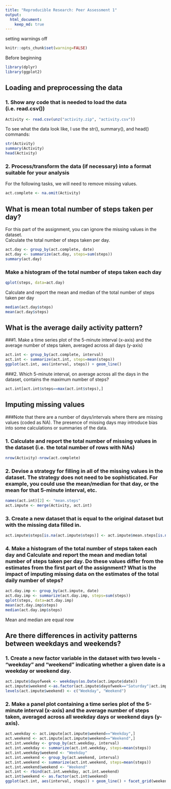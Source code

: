 ```yaml
---
title: "Reproducible Research: Peer Assessment 1"
output: 
  html_document:
    keep_md: true
---
```

setting warnings off  
```r
knitr::opts_chunk$set(warning=FALSE)
```

Before beginning
```r
library(dplyr)
library(ggplot2)
```

## Loading and preprocessing the data
### 1. Show any code that is needed to load the data (i.e. read.csv())
```r
Activity <- read.csv(unz("activity.zip", "activity.csv"))
```
To see what the data look like, I use the str(), summary(), and head() commands:
```r
str(Activity)
summary(Activity)
head(Activity)
```
### 2. Process/transform the data (if necessary) into a format suitable for your analysis  
        
For the following tasks, we will need to remove missing values. 

```r
act.complete <- na.omit(Activity)
```

## What is mean total number of steps taken per day?
For this part of the assignment, you can ignore the missing values in the dataset.  
Calculate the total number of steps taken per day.
```r
act.day <- group_by(act.complete, date)
act.day <- summarize(act.day, steps=sum(steps))
summary(act.day)
```
###  Make a histogram of the total number of steps taken each day
```r
qplot(steps, data=act.day) 
```
Calculate and report the mean and median of the total number of steps taken per day  
```r
median(act.day$steps)
mean(act.day$steps)
```

## What is the average daily activity pattern?

###1. Make a time series plot  of the 5-minute interval (x-axis) and the average number of steps taken, averaged across all days (y-axis)
```r
act.int <- group_by(act.complete, interval)
act.int <- summarize(act.int, steps=mean(steps))
ggplot(act.int, aes(interval, steps)) + geom_line()
```  

###2. Which 5-minute interval, on average across all the days in the dataset, contains the maximum number of steps?  
```r
act.int[act.int$steps==max(act.int$steps),]
```

## Imputing missing values
###Note that there are a number of days/intervals where there are missing values (coded as NA). The presence of missing days may introduce bias into some calculations or summaries of the data.

### 1. Calculate and report the total number of missing values in the dataset (i.e. the total number of rows with NAs)  
```r
nrow(Activity)-nrow(act.complete)
```  
### 2. Devise a strategy for filling in all of the missing values in the dataset. The strategy does not need to be sophisticated. For example, you could use the mean/median for that day, or the mean for that 5-minute interval, etc.  
```r
names(act.int)[2] <- "mean.steps"
act.impute <- merge(Activity, act.int)
```  
### 3. Create a new dataset that is equal to the original dataset but with the missing data filled in.  
```r
act.impute$steps[is.na(act.impute$steps)] <- act.impute$mean.steps[is.na(act.impute$steps)]
```

### 4. Make a histogram of the total number of steps taken each day and Calculate and report the mean and median total number of steps taken per day. Do these values differ from the estimates from the first part of the assignment? What is the impact of imputing missing data on the estimates of the total daily number of steps?  
```r
act.day.imp <- group_by(act.impute, date)
act.day.imp <- summarize(act.day.imp, steps=sum(steps))
qplot(steps, data=act.day.imp)
mean(act.day.imp$steps)
median(act.day.imp$steps)
```
Mean and median are equal now 

## Are there differences in activity patterns between weekdays and weekends?
### 1. Create a new factor variable in the dataset with two levels - "weekday" and "weekend" indicating whether a given date is a weekday or weekend day.  
```r
act.impute$dayofweek <- weekdays(as.Date(act.impute$date))
act.impute$weekend <-as.factor(act.impute$dayofweek=="Saturday"|act.impute$dayofweek=="Sunday")
levels(act.impute$weekend) <- c("Weekday", "Weekend")
```

### 2. Make a panel plot containing a time series plot of the 5-minute interval (x-axis) and the average number of steps taken, averaged across all weekday days or weekend days (y-axis).   

```r
act.weekday <- act.impute[act.impute$weekend=="Weekday",]
act.weekend <- act.impute[act.impute$weekend=="Weekend",]
act.int.weekday <- group_by(act.weekday, interval)
act.int.weekday <- summarize(act.int.weekday, steps=mean(steps))
act.int.weekday$weekend <- "Weekday"
act.int.weekend <- group_by(act.weekend, interval)
act.int.weekend <- summarize(act.int.weekend, steps=mean(steps))
act.int.weekend$weekend <- "Weekend"
act.int <- rbind(act.int.weekday, act.int.weekend)
act.int$weekend <- as.factor(act.int$weekend)
ggplot(act.int, aes(interval, steps)) + geom_line() + facet_grid(weekend ~ .)
```
